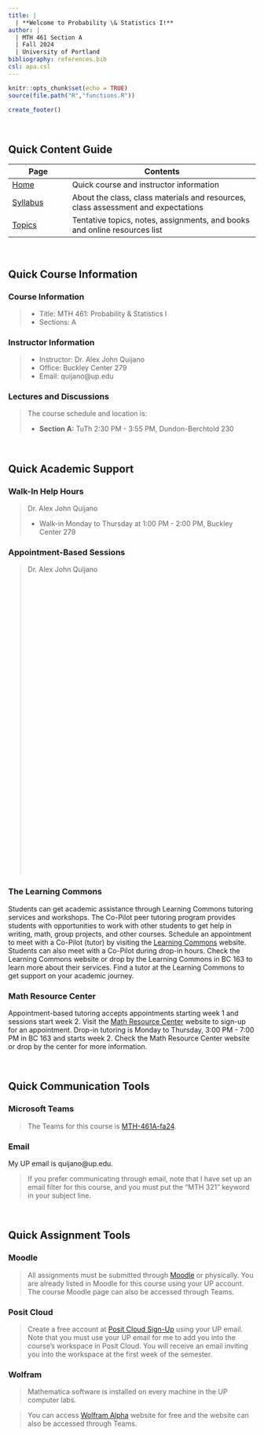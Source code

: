 ---
title: |
  | **Welcome to Probability \& Statistics I!**
author: |
  | MTH 461 Section A
  | Fall 2024
  | University of Portland
bibliography: references.bib
csl: apa.csl
---

```{r setup, include=FALSE}
knitr::opts_chunk$set(echo = TRUE)
source(file.path("R","functions.R"))
```

```{r echo=FALSE}
create_footer()
```

<br>

## **Quick Content Guide**

| Page                      | Contents                                                                          |
|---------------------------|-----------------------------------------------------------------------------------|
| [Home](index.html)        | Quick course and instructor information                                           |
| [Syllabus](syllabus.html) | About the class, class materials and resources, class assessment and expectations |
| [Topics](topics.html)     | Tentative topics, notes, assignments, and books and online resources list         |

<br>

## **Quick Course Information**

### Course Information

> * Title: MTH 461: Probability \& Statistics I
> * Sections: A

### Instructor Information

> * Instructor: Dr. Alex John Quijano
> * Office: Buckley Center 279
> * Email: quijano@up.edu

### Lectures and Discussions

> The course schedule and location is:
>
> * **Section A:** TuTh 2:30 PM - 3:55 PM, Dundon-Berchtold 230

<br>

## **Quick Academic Support**

### Walk-In Help Hours

> Dr. Alex John Quijano
> 
> * Walk-in Monday to Thursday at 1:00 PM - 2:00 PM, Buckley Center 279

### Appointment-Based Sessions

> Dr. Alex John Quijano
>
> <!-- Calendly inline widget begin -->
<div class="calendly-inline-widget" data-url="https://calendly.com/alexjohnquijano?hide_landing_page_details=1&hide_gdpr_banner=1" style="min-width:auto;height:600px;"></div>
<script type="text/javascript" src="https://assets.calendly.com/assets/external/widget.js" async></script>
<!-- Calendly inline widget end -->

### The Learning Commons

Students can get academic assistance through Learning Commons tutoring services and workshops. The Co-Pilot peer tutoring program provides students with opportunities to work with other students to get help in writing, math, group projects, and other courses. Schedule an appointment to meet with a Co-Pilot (tutor) by visiting the [Learning Commons](www.up.edu/learningcommons){target="_blank"} website. Students can also meet with a Co-Pilot during drop-in hours. Check the Learning Commons website or drop by the Learning Commons in BC 163 to learn more about their services. Find a tutor at the Learning Commons to get support on your academic journey.

### Math Resource Center

Appointment-based tutoring accepts appointments starting week 1 and sessions start week 2. Visit the [Math Resource Center](https://www.up.edu/learningcommons/tutoring-services/math-resource-center/index.html){target="_blank"} website to sign-up for an appointment. Drop-in tutoring is Monday to Thursday, 3:00 PM - 7:00 PM in BC 163 and starts week 2. Check the Math Resource Center website or drop by the center for more information.

<br>

## **Quick Communication Tools**

### Microsoft Teams

> The Teams for this course is [MTH-461A-fa24](https://teams.microsoft.com/l/team/19%3A_WC2dXNKSzgYcS40VzcrkoVn731q04C3jASb_3Fv9WY1%40thread.tacv2/conversations?groupId=61b78a42-5862-4b30-b469-e14a23d7dd57&tenantId=ea8f3949-231c-40b6-a33f-56873af96f87){target="_blank"}.

### Email

My UP email is quijano@up.edu. 

> If you prefer communicating through email, note that I have set up an email filter for this course, and you must put the “MTH 321” keyword in your subject line. 

<br>

## **Quick Assignment Tools**

### Moodle

> All assignments must be submitted through [Moodle](https://learning.up.edu){target="_blank"} or physically. You are already listed in Moodle for this course using your UP account. The course Moodle page can also be accessed through Teams.

### Posit Cloud

> Create a free account at [Posit Cloud Sign-Up](https://login.posit.cloud/register?redirect=%2F){target="_blank"} using your UP email. Note that you must use your UP email for me to add you into the course’s workspace in Posit Cloud. You will receive an email inviting you into the workspace at the first week of the semester.

### Wolfram

> Mathematica software is installed on every machine in the UP computer labs.

> You can access [Wolfram Alpha](https://www.wolframalpha.com/){target="_blank"} website for free and the website can also be accessed through Teams.

<br>
